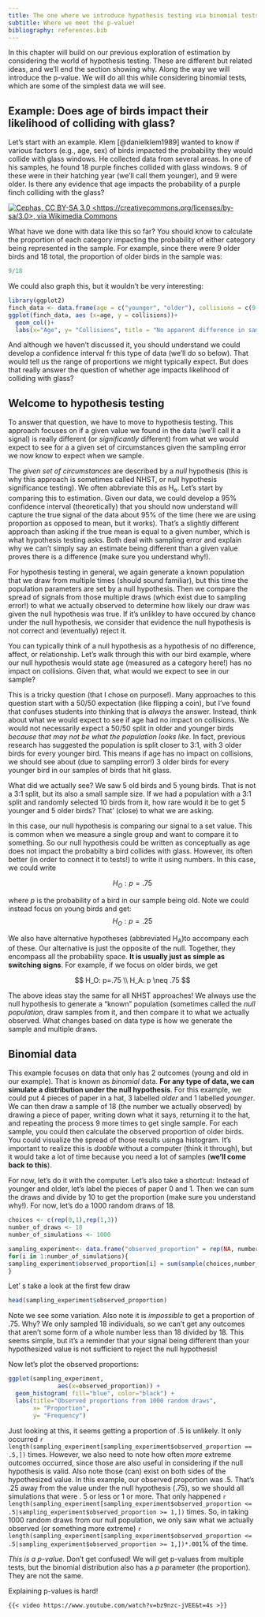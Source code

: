 ```yaml
---
title: The one where we introduce hypothesis testing via binomial tests
subtitle: Where we meet the p-value!
bibliography: references.bib
---
```


In this chapter will build on our previous exploration of estimation by
considering the world of hypothesis testing. These are different but
related ideas, and we'll end the section showing why. Along the way we
will introduce the p-value. We will do all this while considering
binomial tests, which are some of the simplest data we will see.

## Example: Does age of birds impact their likelihood of colliding with glass?

Let's start with an example. Klem [@danielklem1989] wanted to know if
various factors (e.g., age, sex) of birds impacted the probability they
would collide with glass windows. He collected data from several areas.
In one of his samples, he found 18 purple finches collided with glass
windows. 9 of these were in their hatching year (we'll call them
younger), and 9 were older. Is there any evidence that age impacts the
probability of a purple finch colliding with the glass?

[![Cephas, CC BY-SA 3.0
\<https://creativecommons.org/licenses/by-sa/3.0\>, via Wikimedia
Commons](/images/Carpodacus_purpureus_CT3.jpg){fig-alt="Purple Finch (Carpodacus purpureus) male, Cap Tourmente National Wildlife Area, Quebec, Canada."}](https://commons.wikimedia.org/wiki/File:Carpodacus_purpureus_CT3.jpg)

What have we done with data like this so far? You should know to
calculate the proportion of each category impacting the probability of
either category being represented in the sample. For example, since
there were 9 older birds and 18 total, the proportion of older birds in
the sample was:

```r
9/18
```

We could also graph this, but it wouldn't be very interesting:

```r
library(ggplot2)
finch_data <- data.frame(age = c("younger", "older"), collisions = c(9,9))
ggplot(finch_data, aes (x=age, y = collisions))+
  geom_col()+
  labs(x="Age", y= "Collisions", title = "No apparent difference in sample based on age")
```

And although we haven't discussed it, you should understand we could
develop a confidence interval fr this type of data (we'll do so below).
That would tell us the range of proportions we might typically expect.
But does that really answer the question of whether age impacts
likelihood of colliding with glass?

## Welcome to hypothesis testing

To answer that question, we have to move to hypothesis testing. This
approach focuses on if a given value we found in the data (we'll call it
a signal) is really different (or *significantly* different) from what
we would expect to see for a a given set of circumstances given the
sampling error we now know to expect when we sample.

The *given set of circumstances* are described by a *null* hypothesis
(this is why this approach is sometimes called NHST, or null hypothesis
significance testing). We often abbreviate this as H~o~. Let's start by
comparing this to estimation. Given our data, we could develop a 95%
confidence interval (theoretically) that you should now understand will
capture the true signal of the data about 95% of the time (here we are
using proportion as opposed to mean, but it works). That's a slightly
different approach than asking if the true mean is equal to a given
number, which is what hypothesis testing asks. Both deal with sampling
error and explain why we can't simply say an estimate being different
than a given value proves there is a difference (make sure you
understand why!).

For hypothesis testing in general, we again generate a known population
that we draw from multiple times (should sound familiar), but this time
the population parameters are set by a null hypothesis. Then we compare
the spread of signals from those multiple draws (which exist due to
sampling error!) to what we actually observed to determine how likely
our draw was given the null hypothesis was true. If it's unlikley to
have occured by chance under the null hypothesis, we consider that
evidence the null hypothesis is not correct and (eventually) reject it.

You can typically think of a null hypothesis as a hypothesis of no
difference, affect, or relationship. Let's walk through this with our
bird example, where our null hypothesis would state age (measured as a
category here!) has no impact on collisions. Given that, what would we
expect to see in our sample?

This is a tricky question (that I chose on purpose!). Many approaches to
this question start with a 50/50 expectation (like flipping a coin), but
I've found that confuses students into thinking that is *always* the
answer. Instead, think about what we would expect to see if age had no
impact on collisions. We would not necessarily expect a 50/50 split in
older and younger birds *because that may not be what the population
looks like*. In fact, previous research has suggested the population is
split closer to 3:1, with 3 older birds for every younger bird. This
means if age has no impact on collisions, we should see about (due to
sampling error!) 3 older birds for every younger bird in our samples of
birds that hit glass.

What did we actually see? We saw 5 old birds and 5 young birds. That is
not a 3:1 split, but its also a small sample size. If we had a
population with a 3:1 split and randomly selected 10 birds from it, how
rare would it be to get 5 younger and 5 older birds? That' (close) to
what we are asking.

In this case, our null hypothesis is comparing our signal to a set
value. This is common when we measure a single group and want to compare
it to something. So our null hypothesis could be written as conceptually
as age does not impact the probabilty a bird collides with glass.
However, its often better (in order to connect it to tests!) to write it
using numbers. In this case, we could write

$$
H_O: p=.75
$$

where *p* is the probability of a bird in our sample being old. Note we
could instead focus on young birds and get:\
$$
H_O: p=.25
$$

We also have alternative hypotheses (abbreviated H~A~)to accompany each
of these. Our alternative is just the opposite of the null. Together,
they encompass all the probability space. **It is usually just as simple
as switching signs**. For example, if we focus on older birds, we get

$$
H_O: p=.75 \\
H_A: p \neq .75
$$

The above ideas stay the same for all NHST approaches! We always use the
null hypothesis to generate a "known" population (sometimes called the
*null population*, draw samples from it, and then compare it to what we
actually observed. What changes based on data type is how we generate
the sample and multiple draws.

## Binomial data

This example focuses on data that only has 2 outcomes (young and old in
our example). That is known as *binomial* data. **For any type of data,
we can simulate a distribution under the null hypothesis**. For this
example, we could put 4 pieces of paper in a hat, 3 labelled *older* and
1 labelled *younger*. We can then draw a sample of 18 (the number we
actually observed) by drawing a piece of paper, writing down what it
says, returning it to the hat, and repeating the process 9 more times to
get single sample. For each sample, you could then calculate the
observed proportion of older birds. You could visualize the spread of
those results usinga histogram. It's important to realize this is
*doable* without a computer (think it through), but it would take a lot
of time because you need a lot of samples (**we'll come back to this**).

For now, let's do it with the computer. Let's also take a shortcut:
Instead of younger and older, let's label the pieces of paper 0 and 1.
Then we can sum the draws and divide by 10 to get the proportion (make
sure you understand why!). For now, let's do a 1000 random draws of 18.

```r
choices <- c(rep(0,1),rep(1,3))
number_of_draws <- 18
number_of_simulations <- 1000

sampling_experiment<- data.frame("observed_proportion" = rep(NA, number_of_simulations))
for(i in 1:number_of_simulations){
sampling_experiment$observed_proportion[i] = sum(sample(choices,number_of_draws, replace=T))/number_of_draws
}
```

Let' s take a look at the first few draw

```r
head(sampling_experiment$observed_proportion)
```

Note we see some variation. Also note it is *impossible* to get a
proportion of .75. Why? We only sampled 18 individuals, so we can't get
any outcomes that aren't some form of a whole number less than 18
divided by 18. This seems simple, but it's a reminder that your signal
being different than your hypothesized value is not sufficient to reject
the null hypothesis!

Now let's plot the observed proportions:

```r
ggplot(sampling_experiment,
              aes(x=observed_proportion)) +
  geom_histogram( fill="blue", color="black") +
  labs(title="Observed proportions from 1000 random draws",
       x= "Proportion",
       y= "Frequency")

```

Just looking at this, it seems getting a proportion of .5 is unlikely.
It only occurred
`r length(sampling_experiment[sampling_experiment$observed_proportion == .5,])`
times. However, we also need to note how often *more* extreme outcomes
occurred, since those are also useful in considering if the null
hypothesis is valid. Also note those (can) exist on both sides of the
hypothesized value. In this example, our observed proportion was .5.
That's .25 away from the value under the null hypothesis (.75), so we
should all simulations that were . 5 or less or 1 or more. That only
happened
`r length(sampling_experiment[sampling_experiment$observed_proportion <= .5|sampling_experiment$observed_proportion >= 1,])`
times. So, in taking 1000 random draws from our null population, we only
saw what we actually observed (or something more extreme)
`r length(sampling_experiment[sampling_experiment$observed_proportion <= .5|sampling_experiment$observed_proportion >= 1,])*.001`%
of the time.

*This is a p-value*. Don't get confused! We will get p-values from
multiple tests, but the binomial distribution also has a *p* parameter
(the proportion). They are not the same.

Explaining p-values is hard!

```         
{{< video https://www.youtube.com/watch?v=bz9nzc-jVEE&t=4s >}}
```
